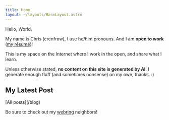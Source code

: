 ```yaml
---
title: Home
layout: ~/layouts/BaseLayout.astro
---
```





<ProseWrapper>
  <span class="text-4xl text-stone-100">Hello, World<span class="text-6xl -ml-1 text-orange-600 not-prose underline-0">.</span></span>

  My name is Chris (crenfrow), I use he/him pronouns. And I am **open to work** ([my résumé](https://chrisrenfrow.dev))!

  This is my space on the Internet where I work in the open, and share what I learn.

  Unless otherwise stated, **no content on this site is generated by AI**. I generate enough fluff (and sometimes nonsense) on my own, thanks. :)

  ## My Latest Post

  <div class="not-prose">
    <PostItem post={latestPost.data} slug={latestPost.slug} />
  </div>
    [All posts](/blog)


  Be sure to check out my [webring](/webrings) neighbors!
</ProseWrapper>
